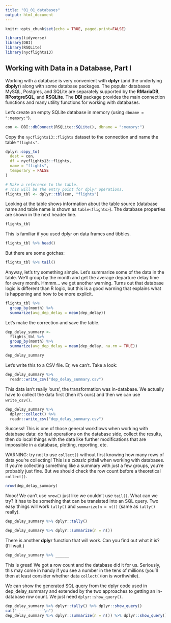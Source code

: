```yaml
---
title: "01_01_databases"
output: html_document
---
```


```r
knitr::opts_chunk$set(echo = TRUE, paged.print=FALSE)

library(tidyverse)
library(DBI)
library(RSQLite)
library(nycflights13)
```

## Working with Data in a Database, Part I

Working with a database is very convenient with **dplyr** (and the underlying **dbplyr**) along with some database packages. The popular databases MySQL, Postgres, and SQLite are separately supported by the **RMariaDB**, **RPostgreSQL**, and **RSQLite**. The **DBI** package provides the main connection functions and many utility functions for working with databases.

Let's create an empty SQLite database in memory (using `dbname = ":memory:"`).

```r
con <- DBI::dbConnect(RSQLite::SQLite(), dbname = ":memory:")
```

Copy the `nycflights13::flights` dataset to the connection and name the table `"flights"`.

```r
dplyr::copy_to(
  dest = con, 
  df = nycflights13::flights,
  name = "flights",
  temporary = FALSE
)
```

```r
# Make a reference to the table.
# This will be the entry point for dplyr operations.
flights_tbl <- dplyr::tbl(con, "flights")
```

Looking at the table shows information about the table source (database name and table name is shown as `table<flights>`). The database properties are shown in the next header line. 

```r
flights_tbl
```

This is familiar if you used dplyr on data frames and tibbles.

```r
flights_tbl %>% head()
```

But there are some gotchas:

```r
flights_tbl %>% tail()
```

Anyway, let's try something simple. Let's summarize some of the data in the table. We'll group by the month and get the average departure delay time for every month. Hmmm... we get another warning. Turns out that database logic is different than R logic, but this is a good warning that explains what is happening and how to be more explicit.

```r
flights_tbl %>%
  group_by(month) %>%
  summarize(avg_dep_delay = mean(dep_delay))
```

Let's make the correction and save the table.

```r
dep_delay_summary <- 
  flights_tbl %>%
  group_by(month) %>%
  summarize(avg_dep_delay = mean(dep_delay, na.rm = TRUE))

dep_delay_summary
```

Let's write this to a CSV file. Er, we can't. Take a look:

```r
dep_delay_summary %>%
  readr::write_csv("dep_delay_summary.csv")
```

This data isn't really 'ours', the transformation was in-database. We actually have to collect the data first (then it's ours) and then we can use `write_csv()`.

```r
dep_delay_summary %>%
  dplyr::collect() %>%
  readr::write_csv("dep_delay_summary.csv")
```

Success! This is one of those general workflows when working with database data: do fast operations on the database side, collect the results, then do local things with the data like further modifications that are impossible in a database, plotting, reporting, etc.

WARNING: try not to use `collect()` without first knowing how many rows of data you're collecting! This is a *classic* pitfall when working with databases. If you're collecting something like a summary with just a few groups, you're probably just fine. But we should check the row count before a theoretical `collect()`.

```r
nrow(dep_delay_summary)
```

Nooo! We can't use `nrow()` just like we couldn't use `tail()`. What can we try? It has to be something that can be translated into an SQL query. Two easy things will work `tally()` and `summarize(n = n())` (same as `tally()` really).

```r
dep_delay_summary %>% dplyr::tally()
```

```r
dep_delay_summary %>% dplyr::summarize(n = n())
```

There is another **dplyr** function that will work. Can you find out what it is? (I'll wait.)

```r
dep_delay_summary %>% ______
```

This is great! We got a row count and the database did it for us. Seriously, this may come in handy if you see a number in the tens of millions (you'll then at least consider whether data `collect()`ion is worthwhile).

We can show the generated SQL query from the dplyr code used in dep_delay_summary and extended by the two approaches to getting an in-database row count. We just need `dplyr::show_query()`.

```r
dep_delay_summary %>% dplyr::tally() %>% dplyr::show_query()
cat("------------\n")
dep_delay_summary %>% dplyr::summarize(n = n()) %>% dplyr::show_query()
```

